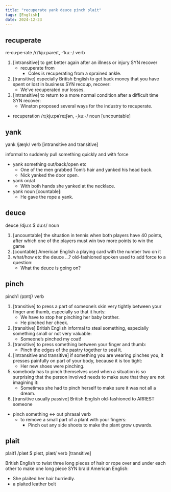 ```yaml
---
title: "recuperate yank deuce pinch plait"
tags: [English]
date: 2024-12-23
---
```


## recuperate

re·cu·pe·rate /rɪˈkjuːpəreɪt, -ˈkuː-/ verb

1. [intransitive] to get better again after an illness or injury SYN recover
   - recuperate from
     - Coles is recuperating from a sprained ankle.
2. [transitive] especially British English to get back money that you have spent or lost in business SYN recoup, recover:
   - We’ve recuperated our losses.
3. [intransitive] to return to a more normal condition after a difficult time SYN recover:
   - Winston proposed several ways for the industry to recuperate.

- recuperation /rɪˌkjuːpəˈreɪʃən, -ˌkuː-/ noun [uncountable]

## yank

yank /jæŋk/ verb [intransitive and transitive]

informal to suddenly pull something quickly and with force

- yank something out/back/open etc
  - One of the men grabbed Tom’s hair and yanked his head back.
  - Nick yanked the door open.
- yank on/at
  - With both hands she yanked at the necklace.
- yank noun [countable]:
  - He gave the rope a yank.

## deuce

deuce /djuːs $ duːs/ noun

1. [uncountable] the situation in tennis when both players have 40 points, after which one of the players must win two more points to win the game
2. [countable] American English a playing card with the number two on it
3. what/how etc the deuce ...? old-fashioned spoken used to add force to a question:
   - What the deuce is going on?

## pinch

pinch1 /pɪntʃ/ verb

1. [transitive] to press a part of someone’s skin very tightly between your finger and thumb, especially so that it hurts:
   - We have to stop her pinching her baby brother.
   - He pinched her cheek.
2. [transitive] British English informal to steal something, especially something small or not very valuable:
   - Someone’s pinched my coat!
3. [transitive] to press something between your finger and thumb:
   - Pinch the edges of the pastry together to seal it.
4. [intransitive and transitive] if something you are wearing pinches you, it presses painfully on part of your body, because it is too tight:
   - Her new shoes were pinching.
5. somebody has to pinch themselves used when a situation is so surprising that the person involved needs to make sure that they are not imagining it:
   - Sometimes she had to pinch herself to make sure it was not all a dream.
6. [transitive usually passive] British English old-fashioned to ARREST someone

- pinch something ↔ out phrasal verb
  - to remove a small part of a plant with your fingers:
    - Pinch out any side shoots to make the plant grow upwards.

## plait

plait1 /plæt $ pleɪt, plæt/ verb [transitive]

British English to twist three long pieces of hair or rope over and under each other to make one long piece SYN braid American English:

- She plaited her hair hurriedly.
- a plaited leather belt
